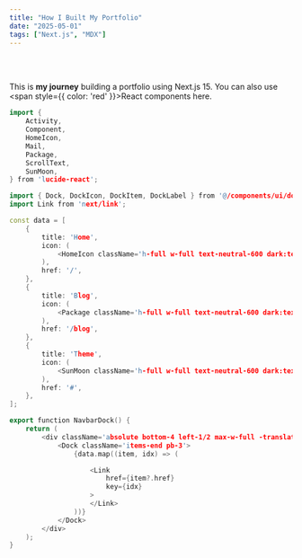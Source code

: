 ```yaml
---
title: "How I Built My Portfolio"
date: "2025-05-01"
tags: ["Next.js", "MDX"]
---
```


<br></br>

This is **my journey** building a portfolio using Next.js 15. You can also use <span style={{ color: 'red' }}>React</span> components here.

``` cpp
import {
    Activity,
    Component,
    HomeIcon,
    Mail,
    Package,
    ScrollText,
    SunMoon,
} from 'lucide-react';

import { Dock, DockIcon, DockItem, DockLabel } from '@/components/ui/dock';
import Link from 'next/link';

const data = [
    {
        title: 'Home',
        icon: (
            <HomeIcon className='h-full w-full text-neutral-600 dark:text-neutral-300' />
        ),
        href: '/',
    },
    {
        title: 'Blog',
        icon: (
            <Package className='h-full w-full text-neutral-600 dark:text-neutral-300' />
        ),
        href: '/blog',
    },
    {
        title: 'Theme',
        icon: (
            <SunMoon className='h-full w-full text-neutral-600 dark:text-neutral-300' />
        ),
        href: '#',
    },
];

export function NavbarDock() {
    return (
        <div className='absolute bottom-4 left-1/2 max-w-full -translate-x-1/2'>
            <Dock className='items-end pb-3'>
                {data.map((item, idx) => (

                    <Link
                        href={item?.href}
                        key={idx}
                    >
                    </Link>
                ))}
            </Dock>
        </div>
    );
}


```


